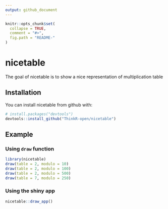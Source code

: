 ```yaml
---
output: github_document
---
```


<!-- README.md is generated from README.Rmd. Please edit that file -->

```r
knitr::opts_chunk$set(
  collapse = TRUE,
  comment = "#>",
  fig.path = "README-"
)
```

# nicetable

The goal of nicetable is to show a nice representation of multiplication table

## Installation

You can install nicetable from github with:

```r
# install.packages("devtools")
devtools::install_github("ThinkR-open/nicetable")
```

## Example

### Using `draw` function
```r
library(nicetable)
draw(table = 2, modulo = 10)
draw(table = 2, modulo = 100)
draw(table = 2, modulo = 500)
draw(table = 7, modulo = 250)
```


### Using the shiny app
```r
nicetable::draw_app()
```

